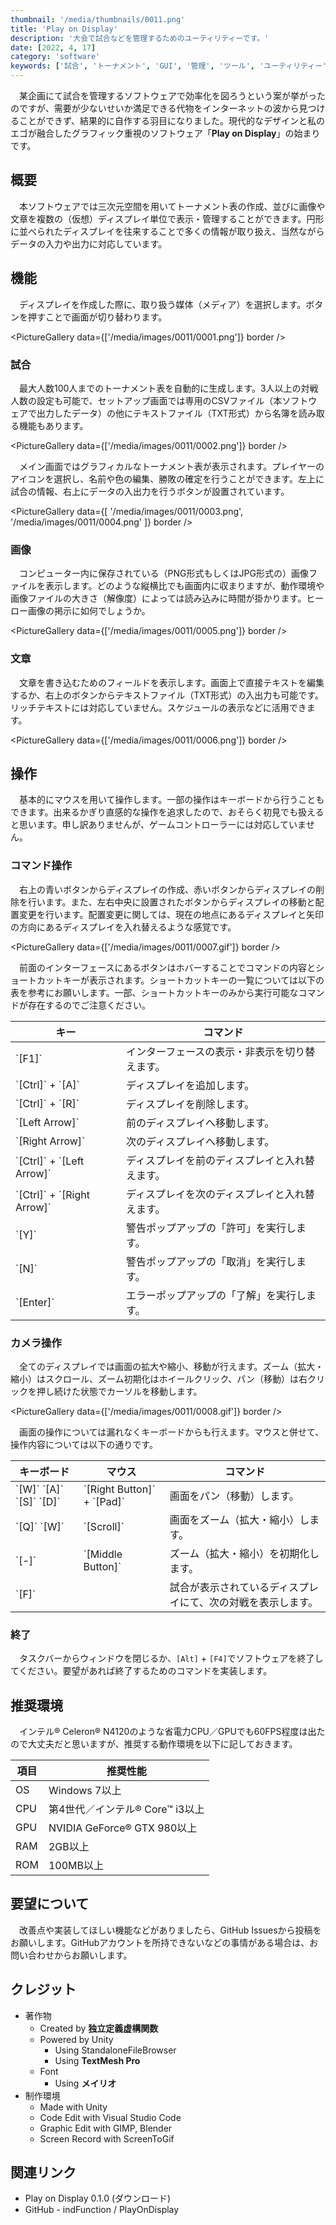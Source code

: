 ```yaml
---
thumbnail: '/media/thumbnails/0011.png'
title: 'Play on Display'
description: '大会で試合などを管理するためのユーティリティーです。'
date: [2022, 4, 17]
category: 'software'
keywords: ['試合', 'トーナメント', 'GUI', '管理', 'ツール', 'ユーティリティー', 'Unity', '3D']
---
```


　某企画にて試合を管理するソフトウェアで効率化を図ろうという案が挙がったのですが、需要が少ないせいか満足できる代物をインターネットの波から見つけることができず、結果的に自作する羽目になりました。現代的なデザインと私のエゴが融合したグラフィック重視のソフトウェア「**Play on Display**」の始まりです。

<ImageLink href='https://github.com/indFunction/PlayOnDisplay/releases' src='https://raw.githubusercontent.com/indFunction/PlayOnDisplay/main/Assets/Images/Hero/Hero%20(Type%20B%2C%20FHD).png' />

## 概要

　本ソフトウェアでは三次元空間を用いてトーナメント表の作成、並びに画像や文章を複数の（仮想）ディスプレイ単位で表示・管理することができます。円形に並べられたディスプレイを往来することで多くの情報が取り扱え、当然ながらデータの入力や出力に対応しています。

## 機能

　ディスプレイを作成した際に、取り扱う媒体（メディア）を選択します。ボタンを押すことで画面が切り替わります。

<PictureGallery data={['/media/images/0011/0001.png']} border />

### 試合

　最大人数100人までのトーナメント表を自動的に生成します。3人以上の対戦人数の設定も可能で、セットアップ画面では専用のCSVファイル（本ソフトウェアで出力したデータ）の他にテキストファイル（TXT形式）から名簿を読み取る機能もあります。

<PictureGallery data={['/media/images/0011/0002.png']} border />

　メイン画面ではグラフィカルなトーナメント表が表示されます。プレイヤーのアイコンを選択し、名前や色の編集、勝敗の確定を行うことができます。左上に試合の情報、右上にデータの入出力を行うボタンが設置されています。

<PictureGallery data={[
    '/media/images/0011/0003.png',
    '/media/images/0011/0004.png'
]} border />

### 画像

　コンピューター内に保存されている（PNG形式もしくはJPG形式の）画像ファイルを表示します。どのような縦横比でも画面内に収まりますが、動作環境や画像ファイルの大きさ（解像度）によっては読み込みに時間が掛かります。ヒーロー画像の掲示に如何でしょうか。

<PictureGallery data={['/media/images/0011/0005.png']} border />

### 文章

　文章を書き込むためのフィールドを表示します。画面上で直接テキストを編集するか、右上のボタンからテキストファイル（TXT形式）の入出力も可能です。リッチテキストには対応していません。スケジュールの表示などに活用できます。

<PictureGallery data={['/media/images/0011/0006.png']} border />

## 操作

　基本的にマウスを用いて操作します。一部の操作はキーボードから行うこともできます。出来るかぎり直感的な操作を追求したので、おそらく初見でも扱えると思います。申し訳ありませんが、ゲームコントローラーには対応していません。

### コマンド操作

　右上の青いボタンからディスプレイの作成、赤いボタンからディスプレイの削除を行います。また、左右中央に設置されたボタンからディスプレイの移動と配置変更を行います。配置変更に関しては、現在の地点にあるディスプレイと矢印の方向にあるディスプレイを入れ替えるような感覚です。

<PictureGallery data={['/media/images/0011/0007.gif']} border />

　前面のインターフェースにあるボタンはホバーすることでコマンドの内容とショートカットキーが表示されます。ショートカットキーの一覧については以下の表を参考にお願いします。一部、ショートカットキーのみから実行可能なコマンドが存在するのでご注意ください。

<table>
    <thead>
        <tr>
            <th>キー</th>
            <th>コマンド</th>
        </tr>
    </thead>
    <tbody>
        <tr>
            <td>`[F1]`</td>
            <td>インターフェースの表示・非表示を切り替えます。</td>
        </tr>
        <tr>
            <td>`[Ctrl]` + `[A]`</td>
            <td>ディスプレイを追加します。</td>
        </tr>
        <tr>
            <td>`[Ctrl]` + `[R]`</td>
            <td>ディスプレイを削除します。</td>
        </tr>
        <tr>
            <td>`[Left Arrow]`</td>
            <td>前のディスプレイへ移動します。</td>
        </tr>
        <tr>
            <td>`[Right Arrow]`</td>
            <td>次のディスプレイへ移動します。</td>
        </tr>
        <tr>
            <td>`[Ctrl]` + `[Left Arrow]`</td>
            <td>ディスプレイを前のディスプレイと入れ替えます。</td>
        </tr>
        <tr>
            <td>`[Ctrl]` + `[Right Arrow]`</td>
            <td>ディスプレイを次のディスプレイと入れ替えます。</td>
        </tr>
        <tr>
            <td>`[Y]`</td>
            <td>警告ポップアップの「許可」を実行します。</td>
        </tr>
        <tr>
            <td>`[N]`</td>
            <td>警告ポップアップの「取消」を実行します。</td>
        </tr>
        <tr>
            <td>`[Enter]`</td>
            <td>エラーポップアップの「了解」を実行します。</td>
        </tr>
    </tbody>
</table>

### カメラ操作

　全てのディスプレイでは画面の拡大や縮小、移動が行えます。ズーム（拡大・縮小）はスクロール、ズーム初期化はホイールクリック、パン（移動）は右クリックを押し続けた状態でカーソルを移動します。

<PictureGallery data={['/media/images/0011/0008.gif']} border />

　画面の操作については漏れなくキーボードからも行えます。マウスと併せて、操作内容については以下の通りです。

<table>
    <thead>
        <tr>
            <th>キーボード</th>
            <th>マウス</th>
            <th>コマンド</th>
        </tr>
    </thead>
    <tbody>
        <tr>
            <td>`[W]` `[A]` `[S]` `[D]`</td>
            <td>`[Right Button]` + `[Pad]`</td>
            <td>画面をパン（移動）します。</td>
        </tr>
        <tr>
            <td>`[Q]` `[W]`</td>
            <td>`[Scroll]`</td>
            <td>画面をズーム（拡大・縮小）します。</td>
        </tr>
        <tr>
            <td>`[-]`</td>
            <td>`[Middle Button]`</td>
            <td>ズーム（拡大・縮小）を初期化します。</td>
        </tr>
        <tr>
            <td>`[F]`</td>
            <td></td>
            <td>試合が表示されているディスプレイにて、次の対戦を表示します。</td>
        </tr>
    </tbody>
</table>

### 終了

　タスクバーからウィンドウを閉じるか、`[Alt]` + `[F4]`でソフトウェアを終了してください。要望があれば終了するためのコマンドを実装します。

## 推奨環境

　インテル® Celeron® N4120のような省電力CPU／GPUでも60FPS程度は出たので大丈夫だと思いますが、推奨する動作環境を以下に記しておきます。

<table>
    <thead>
        <tr>
            <th>項目</th>
            <th>推奨性能</th>
        </tr>
    </thead>
    <tbody>
        <tr>
            <td>OS</td>
            <td>Windows 7以上</td>
        </tr>
        <tr>
            <td>CPU</td>
            <td>第4世代／インテル® Core™ i3以上</td>
        </tr>
        <tr>
            <td>GPU</td>
            <td>NVIDIA GeForce® GTX 980以上</td>
        </tr>
        <tr>
            <td>RAM</td>
            <td>2GB以上</td>
        </tr>
        <tr>
            <td>ROM</td>
            <td>100MB以上</td>
        </tr>
    </tbody>
</table>

## 要望について

　改善点や実装してほしい機能などがありましたら、<Link href='https://github.com/indFunction/PlayOnDisplay/issues'>GitHub Issues</Link>から投稿をお願いします。GitHubアカウントを所持できないなどの事情がある場合は、<Link href='/contact'>お問い合わせ</Link>からお願いします。

## クレジット

- 著作物
    - Created by **独立定義虚構関数**
    - Powered by <Link href='https://unity.com/'>Unity</Link>
        - Using <Link href='https://github.com/gkngkc/UnityStandaloneFileBrowser'>StandaloneFileBrowser</Link>
        - Using **TextMesh Pro**
    - Font
        - Using **メイリオ**
- 制作環境
    - Made with <Link href='https://unity.com/'>Unity</Link>
    - Code Edit with <Link href='https://azure.microsoft.com/ja-jp/products/visual-studio-code/'>Visual Studio Code</Link>
    - Graphic Edit with <Link href='https://www.gimp.org/'>GIMP</Link>, <Link href='https://www.blender.org/'>Blender</Link>
    - Screen Record with <Link href='https://www.screentogif.com/'>ScreenToGif</Link>

## 関連リンク

- <Link href='https://github.com/indFunction/PlayOnDisplay/releases/download/0.1.0/Play_on_Display_0.1.0.zip'>Play on Display 0.1.0 (ダウンロード)</Link>
- <Link href='https://github.com/indFunction/PlayOnDisplay'>GitHub - indFunction / PlayOnDisplay</Link>
